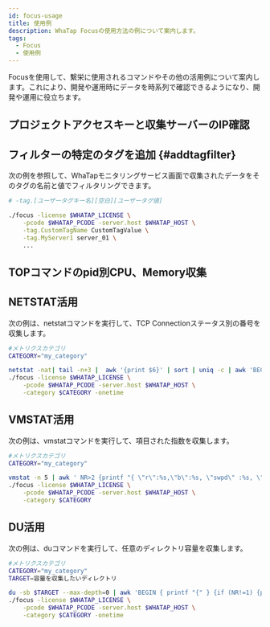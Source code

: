 ```yaml
---
id: focus-usage
title: 使用例
description: WhaTap Focusの使用方法の例について案内します。
tags:
  - Focus
  - 使用例
---
```


Focusを使用して、繫栄に使用されるコマンドやその他の活用例について案内します。これにより、開発や運用時にデータを時系列で確認できるようになり、開発や運用に役立ちます。

## プロジェクトアクセスキーと収集サーバーのIP確認


<Checkpakip />

## フィルターの特定のタグを追加 {#addtagfilter}

次の例を参照して、WhaTapモニタリングサービス画面で収集されたデータをそのタグの名前と値でフィルタリングできます。

```bash title="SH" showLineNumbers {5,6}
# -tag.[ユーザータグキー名][空白][ユーザータグ値]

./focus -license $WHATAP_LICENSE \
    -pcode $WHATAP_PCODE -server.host $WHATAP_HOST \
    -tag.CustomTagName CustomTagValue \
    -tag.MyServer1 server_01 \
    ...
```

## TOPコマンドのpid別CPU、Memory収集


<Topcollectcpumemory />

## NETSTAT活用

次の例は、netstatコマンドを実行して、TCP Connectionステータス別の番号を収集します。

```bash title='Linux Shell'
#メトリクスカテゴリ
CATEGORY="my_category"

netstat -nat| tail -n+3 |  awk '{print $6}' | sort | uniq -c | awk 'BEGIN { printf "{" } {if (NR!=1) {printf ", "}}{printf "\"%s\":%s",$2,$1} END { print "}" }' | \
./focus -license $WHATAP_LICENSE \
    -pcode $WHATAP_PCODE -server.host $WHATAP_HOST \
    -category $CATEGORY -onetime
```

## VMSTAT活用

次の例は、vmstatコマンドを実行して、項目された指数を収集します。

```bash title='Linux Shell'
#メトリクスカテゴリ
CATEGORY="my_category"

vmstat -n 5 | awk ' NR>2 {printf "{ \"r\":%s,\"b\":%s, \"swpd\" :%s, \"free\" :%s, \"buff\" :%s, \"cache\" :%s, \"si\" :%s, \"so\":%s, \"bi\" :%s, \"bo\" :%s,  \"in\" :%s,  \"cs\":%s, \"us\":%s, \"sy\":%s, \"id\":%s, \"wa\":%s, \"st\" :%s }\n", $1,$2, $3,$4, $5,$6, $7,$8, $9,$10, $11,$12, $13,$14, $15,$16,$17}\n' | \
./focus -license $WHATAP_LICENSE \
    -pcode $WHATAP_PCODE -server.host $WHATAP_HOST \
    -category $CATEGORY
```

## DU活用

次の例は、duコマンドを実行して、任意のディレクトリ容量を収集します。

```bash title='Linux Shell'
#メトリクスカテゴリ
CATEGORY="my_category"
TARGET=容量を収集したいディレクトリ

du -sb $TARGET --max-depth=0 | awk 'BEGIN { printf "{" } {if (NR!=1) {printf ", "}}{printf "\"%s\":%s",$2,$1} END { print "}" }' | \
./focus -license $WHATAP_LICENSE \
    -pcode $WHATAP_PCODE -server.host $WHATAP_HOST \
    -category $CATEGORY -onetime
```
